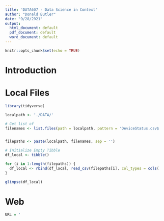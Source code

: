 ```yaml
---
title: 'DATA607 - Data Science in Context'
author: "Donald Butler"
date: "9/28/2021"
output:
  html_document: default
  pdf_document: default
  word_document: default
---
```


```r
knitr::opts_chunk$set(echo = TRUE)
```

# Introduction




# Local Files

```r
library(tidyverse)

localpath <- './DATA/'

# Get list of 
filenames <- list.files(path = localpath, pattern = 'DeviceStatus.csv$')


filepaths <- paste(localpath, filenames, sep = '')

# Initialize Empty Tibble
df_local <- tibble()

for (i in 1:length(filepaths)) {
  df_local <- rbind(df_local, read_csv(filepaths[i], col_types = cols(.default = 'c', 'Poll Time' = 't'),  show_col_types = FALSE))
}

glimpse(df_local)

```

# Web

```r

URL = '


```


